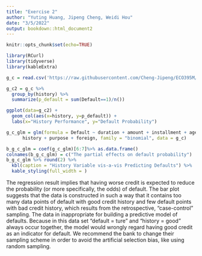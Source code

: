 ```yaml
---
title: "Exercise 2"
author: "Yuting Huang, Jipeng Cheng, Weidi Hou"
date: "3/5/2022"
output: bookdown::html_document2
---
```


```r
knitr::opts_chunk$set(echo=TRUE)
```

```r
library(RCurl)
library(tidyverse)
library(kableExtra)

g_c = read.csv('https://raw.githubusercontent.com/Cheng-Jipeng/ECO395M/master/data/german_credit.csv')

g_c2 = g_c %>%
  group_by(history) %>%
  summarize(p_default = sum(Default==1)/n())

ggplot(data=g_c2) +
  geom_col(aes(x=history, y=p_default)) +
  labs(x="History Performance", y="Default Probability")
```

```r
g_c_glm = glm(formula = Default ~ duration + amount + installment + age + 
      history + purpose + foreign, family = "binomial", data = g_c)

b_g_c_glm = coef(g_c_glm)[6:7]%>% as.data.frame()
colnames(b_g_c_glm) = c("The partial effects on default probability")
b_g_c_glm %>% round(2) %>%
  kbl(caption = "History Variable vis-a-vis Predicting Defaults") %>%
  kable_styling(full_width = ) 
```

The regression result implies that having worse credit is expected to reduce the probability (or more specifically, the odds) of default. The bar plot suggests that the data is constructed in such a way that it contains too many data points of default with good credit history and few default points with bad credit history, which results from the retrospective, "case-control" sampling. The data in inappropriate for building a predictive model of defaults. Because in this data set "default = ture" and "history = good" always occur together, the model would wrongly regard having good credit as an indicator for default. We recommend the bank to change their sampling scheme in order to avoid the artificial selection bias, like using random sampling.
